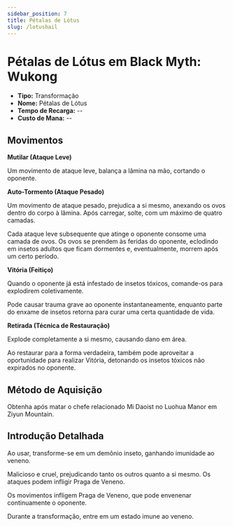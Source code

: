 ```yaml
---
sidebar_position: 7
title: Pétalas de Lótus
slug: /lotushail
---
```


# Pétalas de Lótus em Black Myth: Wukong

- **Tipo:** Transformação
- **Nome:** Pétalas de Lótus
- **Tempo de Recarga:** --
- **Custo de Mana:** --

## Movimentos

**Mutilar (Ataque Leve)**

Um movimento de ataque leve, balança a lâmina na mão, cortando o oponente.

**Auto-Tormento (Ataque Pesado)**

Um movimento de ataque pesado, prejudica a si mesmo, anexando os ovos dentro do corpo à lâmina. Após carregar, solte, com um máximo de quatro camadas.

Cada ataque leve subsequente que atinge o oponente consome uma camada de ovos. Os ovos se prendem às feridas do oponente, eclodindo em insetos adultos que ficam dormentes e, eventualmente, morrem após um certo período.

**Vitória (Feitiço)**

Quando o oponente já está infestado de insetos tóxicos, comande-os para explodirem coletivamente.

Pode causar trauma grave ao oponente instantaneamente, enquanto parte do enxame de insetos retorna para curar uma certa quantidade de vida.

**Retirada (Técnica de Restauração)**

Explode completamente a si mesmo, causando dano em área.

Ao restaurar para a forma verdadeira, também pode aproveitar a oportunidade para realizar Vitória, detonando os insetos tóxicos não expirados no oponente.

## Método de Aquisição

Obtenha após matar o chefe relacionado Mi Daoist no Luohua Manor em Ziyun Mountain.

## Introdução Detalhada

Ao usar, transforme-se em um demônio inseto, ganhando imunidade ao veneno.

Malicioso e cruel, prejudicando tanto os outros quanto a si mesmo. Os ataques podem infligir Praga de Veneno.

Os movimentos infligem Praga de Veneno, que pode envenenar continuamente o oponente.

Durante a transformação, entre em um estado imune ao veneno.